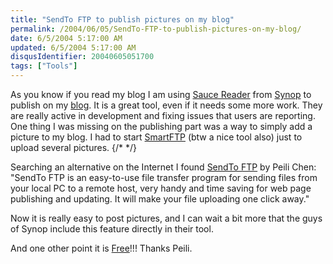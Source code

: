 ```yaml
---
title: "SendTo FTP to publish pictures on my blog"
permalink: /2004/06/05/SendTo-FTP-to-publish-pictures-on-my-blog/
date: 6/5/2004 5:17:00 AM
updated: 6/5/2004 5:17:00 AM
disqusIdentifier: 20040605051700
tags: ["Tools"]
---
```

As you know if you read my blog I am using [Sauce Reader](http://www.synop.com/Products/SauceReader/) from [Synop](http://www.synop.com/Products/SauceReader/) to publish on my [blog](http://weblogs.asp.net/lkempe). It is a great tool, even if it needs some more work. They are really active in development and fixing issues that users are reporting. One thing I was missing on the publishing part was a way to simply add a picture to my blog. I had to start [SmartFTP](http://www.smartftp.com/) (btw a nice tool also) just to upload several pictures.
{/* <!-- more --> */}

Searching an alternative on the Internet I found [SendTo FTP](http://www.pclightning.com/sndtoftp.html) by Peili Chen: "SendTo FTP is an easy-to-use file transfer program for sending files from your local PC to a remote host, very handy and time saving for web page publishing and updating. It will make your file uploading one click away."

Now it is really easy to post pictures, and I can wait a bit more that the guys of Synop include this feature directly in their tool.

And one other point it is [Free](http://www.pclightning.com/whyfree.html)!!! Thanks Peili.
